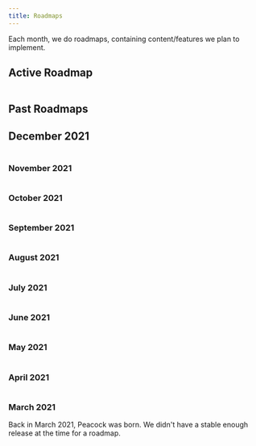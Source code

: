 ```yaml
---
title: Roadmaps
---
```



Each month, we do roadmaps, containing content/features we plan to implement.

## Active Roadmap

<Image img={March2022Roadmap} />

## Past Roadmaps

## December 2021

<Image img={December2021Roadmap} />

### November 2021

<Image img={November2021Roadmap} />

### October 2021

<Image img={October2021Roadmap} />

### September 2021

<Image img={September2021Roadmap} />

### August 2021

<Image img={August2021Roadmap} />

### July 2021

<Image img={July2021Roadmap} />

### June 2021

<Image img={June2021Roadmap} />

### May 2021

<Image img={May2021Roadmap} />

### April 2021

<Image img={April2021Roadmap} />

### March 2021

Back in March 2021, Peacock was born.
We didn't have a stable enough release at the time for a roadmap.
